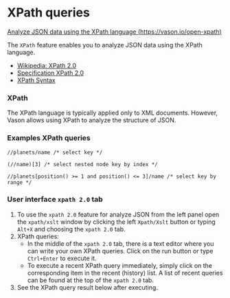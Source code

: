 # XPath queries

[Analyze JSON data using the XPath language (https://vason.io/open-xpath)](https://vason.io/open-xpath)

The `XPath` feature enables you to analyze JSON data using the XPath language.

- [Wikipedia: XPath 2.0](https://en.wikipedia.org/wiki/XPath_2.0)
- [Specification XPath 2.0](https://www.w3.org/TR/xpath20/)
- [XPath Syntax](https://www.w3schools.com/xml/xpath_syntax.asp)

### XPath

The XPath language is typically applied only to XML documents.
However, Vason allows using XPath to analyze the structure of JSON.

### Examples XPath queries

```text
//planets/name /* select key */

(//name)[3] /* select nested node key by index */

//planets[position() >= 1 and position() <= 3]/name /* select key by range */
```

### User interface `xpath 2.0` tab


<ThemedImg name="XPath" />

1. To use the `xpath 2.0` feature for analyze JSON from the left panel
   open the `xpath/xslt` window by clicking the left `Xpath/Xslt`
   button or typing `Alt+X` and choosing the `xpath 2.0` tab.
2. XPath queries:
   - In the middle of the `xpath 2.0` tab, there is a text editor where you can write your own XPath queries.
     Click on the run button or type `Ctrl+Enter` to execute it.
   - To execute a recent XPath query immediately, simply click on the corresponding item in the recent (history) list.
     A list of recent queries can be found at the top of the `xpath 2.0` tab.
3. See the XPath query result below after executing.
